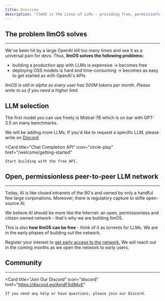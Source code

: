 ```yaml
---
title: Overview
description: 'llmOS is the Linux of LLMs - providing free, permissionless access to the state of the art open-source LLMs. By devs, for devs.'
---
```


## The problem llmOS solves

***

We've been hit by a large OpenAI bill too many times and see it as a universal pain for devs. Thus, **llmOS solves the following problems:**

* building a production app with LLMs is expensive -> becomes free
* deploying OSS models is hard and time-consuming -> becomes as easy to get started as with OpenAI's APIs

*llmOS is still in alpha so every user has 500M tokens per month. Please write to us if you need a higher limit.*

## LLM selection

The first model you can use freely is Mistral-7B which is on bar with GPT-3.5 on many benchmarks.

We will be adding more LLMs. If you'd like to request a specific LLM, please write on [Discord](https://discord.gg/38c5cxE4Zb). 

<Card
    title="Chat Completion API"
    icon="circle-play"
    href="/welcome/getting-started"
>
    Start building with the free API.
</Card>

## Open, permissionless peer-to-peer LLM network

***

Today, AI is like closed intranets of the 90's and owned by only a handful few large corporations. Moreover, there is regulatory capture to stifle open-source AI.

We believe AI should be more like the Internet: an open, permissionless and citizen owned network - that's why we are building llmOS. 

This is also **how llmOS can be free** - think of it as torrents for LLMs. We are in the early phases of building out the network. 

Register your interest to [get early access to the network.](https://discord.gg/38c5cxE4Zb) We will reach out in the coming months as we open the network to early users.

## Community

***

  <Card
    title="Join Our Discord"
    icon="discord"
    href="https://discord.gg/AmdF5d94vE"
  >
    If you need any help or have questions, please join our Discord.
  </Card>
